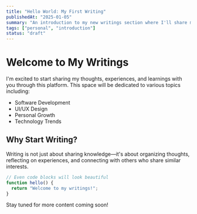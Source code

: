 ```yaml
---
title: "Hello World: My First Writing"
publishedAt: "2025-01-05"
summary: "An introduction to my new writings section where I'll share my thoughts on technology, design, and life."
tags: ["personal", "introduction"]
status: "draft"
---
```


# Welcome to My Writings

I'm excited to start sharing my thoughts, experiences, and learnings with you through this platform. This space will be dedicated to various topics including:

- Software Development
- UI/UX Design
- Personal Growth
- Technology Trends

## Why Start Writing?

Writing is not just about sharing knowledge—it's about organizing thoughts, reflecting on experiences, and connecting with others who share similar interests.

```typescript
// Even code blocks will look beautiful
function hello() {
  return "Welcome to my writings!";
}
```

Stay tuned for more content coming soon! 